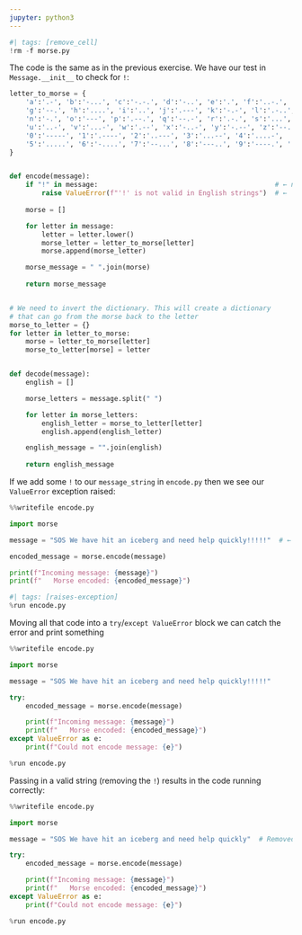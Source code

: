 ```yaml
---
jupyter: python3
---
```


```python
#| tags: [remove_cell]
!rm -f morse.py
```


The code is the same as in the previous exercise. We have our test in `Message.__init__` to check for `!`:


```python

letter_to_morse = {
    'a':'.-', 'b':'-...', 'c':'-.-.', 'd':'-..', 'e':'.', 'f':'..-.', 
    'g':'--.', 'h':'....', 'i':'..', 'j':'.---', 'k':'-.-', 'l':'.-..', 'm':'--', 
    'n':'-.', 'o':'---', 'p':'.--.', 'q':'--.-', 'r':'.-.', 's':'...', 't':'-',
    'u':'..-', 'v':'...-', 'w':'.--', 'x':'-..-', 'y':'-.--', 'z':'--..',
    '0':'-----', '1':'.----', '2':'..---', '3':'...--', '4':'....-',
    '5':'.....', '6':'-....', '7':'--...', '8':'---..', '9':'----.', ' ':'/'
}


def encode(message):
    if "!" in message:                                            # ← new code
        raise ValueError(f"'!' is not valid in English strings")  # ←
    
    morse = []

    for letter in message:
        letter = letter.lower()
        morse_letter = letter_to_morse[letter]
        morse.append(morse_letter)

    morse_message = " ".join(morse)
    
    return morse_message


# We need to invert the dictionary. This will create a dictionary
# that can go from the morse back to the letter
morse_to_letter = {}
for letter in letter_to_morse:
    morse = letter_to_morse[letter]
    morse_to_letter[morse] = letter


def decode(message):
    english = []

    morse_letters = message.split(" ")

    for letter in morse_letters:
        english_letter = morse_to_letter[letter]
        english.append(english_letter)

    english_message = "".join(english)
    
    return english_message
```

If we add some `!` to our `message_string` in `encode.py` then we see our `ValueError` exception raised:

```python
%%writefile encode.py

import morse

message = "SOS We have hit an iceberg and need help quickly!!!!!"  # ← Added ! to end of string

encoded_message = morse.encode(message)

print(f"Incoming message: {message}")
print(f"   Morse encoded: {encoded_message}")
```

```python
#| tags: [raises-exception]
%run encode.py
```

Moving all that code into a `try`/`except ValueError` block we can catch the error and print something

```python
%%writefile encode.py

import morse

message = "SOS We have hit an iceberg and need help quickly!!!!!"

try:
    encoded_message = morse.encode(message)

    print(f"Incoming message: {message}")
    print(f"   Morse encoded: {encoded_message}")
except ValueError as e:
    print(f"Could not encode message: {e}")
```

```python
%run encode.py
```

Passing in a valid string (removing the `!`) results in the code running correctly:

```python
%%writefile encode.py

import morse

message = "SOS We have hit an iceberg and need help quickly"  # Removed ! from end of string

try:
    encoded_message = morse.encode(message)

    print(f"Incoming message: {message}")
    print(f"   Morse encoded: {encoded_message}")
except ValueError as e:
    print(f"Could not encode message: {e}")
```

```python
%run encode.py
```

